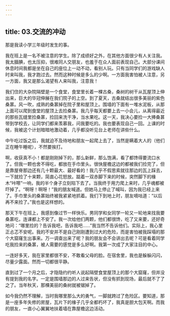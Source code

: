 ```yaml
---
---
---
```

title: 03.交流的冲动
---




那是我读小学三年级时发生的事。

我在班上是一名不被注意的学生。除了成绩好之外，在其他方面很少有人关注我。我太腼腆，也太压抑，很难同人交朋友，也羞于在众人面前表现自己。大部分课间休息时间我都是坐在自己的座位上一动不动，看别人玩。只有当同学们的游戏缺人时来叫我，我才跑过去。然而这种时候是多么的少啊。一方面我害怕被人注意，另一方面，我又是那么渴望有人来叫我，注意我！

我们住的大杂院隔壁是一个食堂，食堂里长着一棵古桑，桑树的树干从瓦屋顶上伸出来，巨大的华冠伸展在我们院子的上空。到了夏天，古桑就结出很多美丽的紫色桑葚。风一吹，成熟的桑葚掉在院子里和屋顶上。围墙的下面有一堆水泥板，从那上面可以爬到食堂的屋顶上去捡桑葚。我几乎每天都要上去一小会儿，从离得最近的那些瓦缝里捡桑葚，捡回来洗干净，当水果吃。这一天，我决心要捡一大捧桑葚带到学校去，让同学们都来羡慕我，问我要吃的。我也要表现自己一回。上课的时候，我被这个计划暗暗地激动着，几乎都没听见台上老师在讲些什么。

中午吃过饭之后，我就迫不及待地和朋友一起爬上去了，当然是瞒着大人的（他们正在睡午睡呢），不然要挨打。

啊，收获真不小！都是刚刚掉下的，那么新鲜，那么饱满，看了都馋得要流口水了。但我一颗也舍不得吃，都放在手巾里头。很快屋檐这边的都被我们捡完了，但是靠屋脊那边还有几十颗最大、最好看的！我几乎不假思索就往那边的瓦上踩去，一下就捡了十来颗，简直心花怒放。踮着一双赤脚下来的时候，突然脚下的椽木“咔嚓”一响，我的半个身子立刻陷下去了。当我终于用力爬上来时，几乎魂都被吓掉了。“啊呀！啊呀！”我的朋友喊道。但她马上停止了喊叫，因为我已经上来了。手巾里头的桑葚始终被我紧紧地抓着。我们下到地上时，朋友嘀咕道：“以后再不来捡了。”我也是这样想的。

那天下午在班上，我感到像过节一样快乐。男同学和女同学一轮又一轮地来找我要桑葚吃，连课都上不安了。我一次给他们两颗，他们都很馋，吃了又来要，还好奇地问：“哪里捡的？告诉我吧，告诉我吧……”我当然不告诉他们。实际上，我心里正忐忑不安呢。我的不安并不是自己刚刚遭到过大的危险，而是害怕被我踩塌的那个大窟窿生出事来。万一调查出来了呢？我的朋友会不会讲出去呢？可是看着同学吃我捡来的桑葚，被人需要的感觉是多么好啊。我第一次成了大家注目的中心。

一连好多天，我在家里都很不安，不敢看父母的脸。在宿舍里，我也是躲躲闪闪，尽量少露面。然而一切都很平静。

直到过了一个月之后，才隐隐约约听人说起隔壁食堂屋顶上的那个大窟窿，但并没有提到我的名字。一定是围墙那边的人过来告状，但没有抓到现场，最后就不了了之了。当年秋天，那棵美丽的桑树就被锯掉了。

如今我仍然不理解，当时我哪里那么大的勇气，一脚就跨过了危险区。要知道，那是一座多年失修的房屋，瓦片下的椽子几乎全都朽坏了，我真是胆大包天啊。而我的朋友，一直小心翼翼地扶着墙在靠屋檐这边活动。